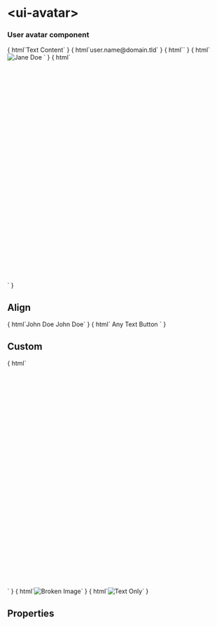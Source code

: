 
<Meta title="ui-components/ui-avatar" component={UiAvatar} />

# &lt;ui-avatar&gt;

### User avatar component

<Description of="ui-avatar" />

<Preview>
  <Story name="text">
  { html`<ui-avatar>Text Content</ui-avatar>` }
  </Story>
  <Story name="email">
  { html`<ui-avatar>user.name@domain.tld</ui-avatar>` }
  </Story>
  <Story name="user">
  { html`<ui-avatar user="User Attribute"></ui-avatar>` }
  </Story>
  <Story name="img">
  { html`
  <ui-avatar>
    <img src="https://joeschmoe.io/api/v1/Jane+Doe" alt="Jane Doe">
  </ui-avatar>
  ` }
  </Story>
  <Story name="svg">
  { html`
  <ui-avatar>
    <svg viewBox="0 0 128 128">
      <title>SVG Avatar</title>
      <use xlink:href="#avatar"/>
    </svg>
  </ui-avatar>
  ` }
  </Story>
</Preview>

## Align

<Preview>
  <Story name="with text">
  { html`<ui-avatar>John Doe</ui-avatar> John Doe` }
  </Story>
  <Story name="with button">
  { html`
  <ui-avatar>Any Text</ui-avatar>
  <ui-button>Button</ui-button>
  ` }
  </Story>
</Preview>

## Custom

<Preview>
  <Story name="border">
  { html`
  <ui-avatar style="--ui-avatar-border-color: grey">
    <svg viewBox="0 0 128 128">
      <title>SVG Avatar</title>
      <use xlink:href="#avatar"/>
    </svg>
  </ui-avatar>
  ` }
  </Story>
  <Story name="borken img">
  { html`<ui-avatar textonly><img src="https://broken-image.url" alt="Broken Image"></ui-avatar>` }
  </Story>
  <Story name="text only">
  { html`<ui-avatar textonly><img src="https://api.adorable.io/avatars/128/6YHEG673" alt="Text Only"></ui-avatar>` }
  </Story>
</Preview>

## Properties

<Props of="ui-avatar" />
